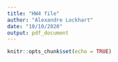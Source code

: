 ```yaml
---
title: "HW4 file"
author: "Alexandre Lockhart"
date: "10/10/2020"
output: pdf_document
---
```


```r
knitr::opts_chunk$set(echo = TRUE)
```



```r

```



```r

```


